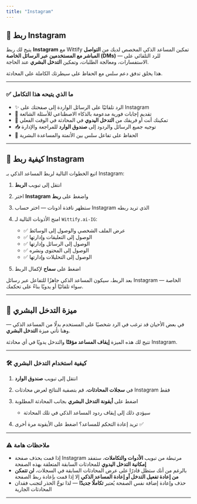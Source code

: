 ```yaml
---
title: "Instagram"
---
```

## 📸 ربط Instagram

يتيح لك ربط **Instagram** مع Wittify تمكين المساعد الذكي المخصص لديك من **التواصل المباشر مع المستخدمين عبر الرسائل الخاصة (DMs)** — للرد التلقائي على الاستفسارات، ومعالجة الطلبات، وتمكين **التدخل البشري** عند الحاجة.

هذا يخلق تدفق دعم سلس مع الحفاظ على سيطرتك الكاملة على المحادثة.

---

### ✅ ما الذي يتيحه هذا التكامل

* ✨ الرد تلقائيًا على الرسائل الواردة إلى صفحتك على Instagram
* 🤖 تقديم إجابات فورية مدعومة بالذكاء الاصطناعي للأسئلة الشائعة
* 💬 تمكينك أنت أو فريقك من **التدخل اليدوي** في المحادثة في الوقت الفعلي
* 📥 توجيه جميع الرسائل والردود إلى **صندوق الوارد** للمراجعة والإدارة
* 🔄 الحفاظ على تفاعل سلس بين الأتمتة والمساعدة البشرية

---

## 🔧 كيفية ربط Instagram

اتبع الخطوات التالية لربط المساعد الذكي بـ Instagram:

1. انتقل إلى تبويب **الربط**
2. اختر **Instagram** واضغط على **ربط**
3. ستظهر نافذة أذونات — اختر حساب Instagram الذي تريد ربطه
4. امنح الأذونات التالية لـ `Wittify.ai-IG`:

   * ✅ عرض الملف الشخصي والوصول إلى الوسائط
   * ✅ الوصول إلى التعليقات وإدارتها
   * ✅ الوصول إلى الرسائل وإدارتها
   * ✅ الوصول إلى المحتوى ونشره
   * ✅ الوصول إلى التحليلات وإدارتها
5. اضغط على **سماح** لإكمال الربط

بعد الربط، سيكون المساعد الذكي جاهزًا للتفاعل عبر رسائل Instagram الخاصة — سواء تلقائيًا أو يدويًا بناءً على تحكمك.

---

## 🧠 ميزة التدخل البشري

في بعض الأحيان قد ترغب في الرد شخصيًا على المستخدم بدلًا من المساعد الذكي — وهنا تأتي ميزة **التدخل البشري**.

تتيح لك هذه الميزة **إيقاف المساعد مؤقتًا** والتدخل يدويًا في أي محادثة Instagram.

---

### 🛠 كيفية استخدام التدخل البشري

1. انتقل إلى تبويب **صندوق الوارد**
2. في **سجلات المحادثات**، قم بتصفية النتائج لعرض محادثات Instagram فقط
3. اضغط على **أيقونة التدخل البشري** بجانب المحادثة المطلوبة

   * سيؤدي ذلك إلى إيقاف ردود المساعد الذكي في تلك المحادثة
4. تريد إعادة التحكم للمساعد؟ اضغط على الأيقونة مرة أخرى ✅

---

### ⚠️ ملاحظات هامة

* إذا قمت بحذف صفحة Instagram مرتبطة من تبويب **الأدوات والتكاملات**، ستفقد **إمكانية التدخل اليدوي** للمحادثات السابقة المتعلقة بهذه الصفحة
* بالرغم من أنك ستظل قادرًا على عرض المحادثات السابقة في السجلات، **لن تتمكن من إعادة تفعيل التدخل أو إعادة المساعد الذكي** إلا إذا قمت بإعادة ربط الصفحة
* حذف وإعادة إضافة نفس الصفحة يُعتبر **تكاملًا جديدًا** — لذا توخّ الحذر لتجنب فقدان المحادثات الجارية

---
